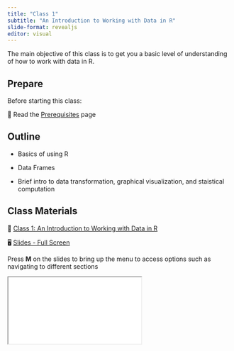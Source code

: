 ```yaml
---
title: "Class 1"
subtitle: "An Introduction to Working with Data in R"
slide-format: revealjs
editor: visual
---
```


The main objective of this class is to get you a basic level of understanding of how to work with data in R.

## Prepare

Before starting this class:

📖 Read the [Prerequisites](/prerequisites.html) page

## Outline

-   Basics of using R

-   Data Frames

-   Brief intro to data transformation, graphical visualization, and staistical computation

## Class Materials

📘 [Class 1: An Introduction to Working with Data in R](/lectures/lectures-class-1.html){target="_blank"}

🖥️ [Slides - Full Screen](/_site/slides/slides-class-1.html){target="_blank"}

Press **M** on the slides to bring up the menu to access options such as navigating to different sections

<div>

```{=html}
<iframe class="slide-deck" src="/_site/slides/slides-class-1.html"></iframe>
```

</div>
